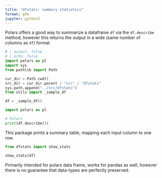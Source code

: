 ```yaml
---
title: "dfstats: summary statistics"
format: gfm
jupyter: python3
---
```


Polars offers a good way to summarize a dataframe ``df`` via the ``df.describe`` method, however this returns the output in a wide (same number of columns as ``df``) format.  

```python
# | output: false
# | echo: false
import polars as pl
import sys
from pathlib import Path

cur_dir = Path.cwd()
src_dir = cur_dir.parent / "src" / "dfstats"
sys.path.append("../src/dfstats")
from utils import _sample_df

df = _sample_df()
```

```python
import polars as pl

# Polars
print(df.describe())
```

This package prints a summary table, mapping each input column to one row. 

```python
from dfstats import show_stats

show_stats(df)
```

Primarily intended for polars data frame, works for pandas as well, however there is no guarantee that data-types are perfectly preserved.